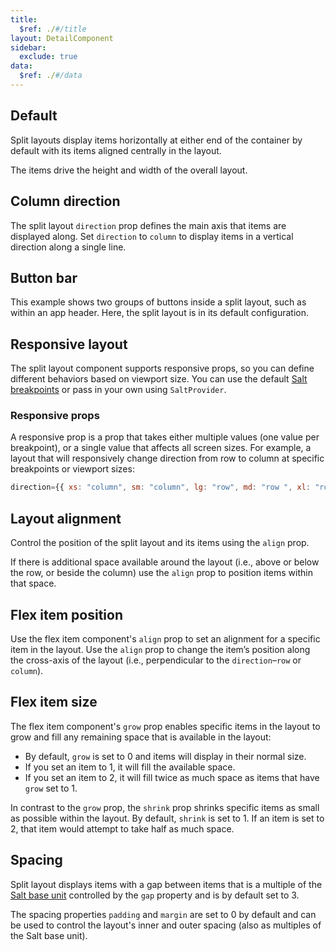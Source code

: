 ```yaml
---
title:
  $ref: ./#/title
layout: DetailComponent
sidebar:
  exclude: true
data:
  $ref: ./#/data
---
```


## Default

Split layouts display items horizontally at either end of the container by default with its items aligned centrally in the layout.

The items drive the height and width of the overall layout.

<LivePreview componentName="split-layout" exampleName="Default" />

## Column direction

The split layout `direction` prop defines the main axis that items are displayed along. Set `direction` to `column` to display items in a vertical direction along a single line.

<LivePreview componentName="split-layout" exampleName="ColumnDirection" />

## Button bar

This example shows two groups of buttons inside a split layout, such as within an app header. Here, the split layout is in its default configuration.

<LivePreview componentName="split-layout" exampleName="ButtonBar" />

## Responsive layout

The split layout component supports responsive props, so you can define different behaviors based on viewport size. You can use the default [Salt breakpoints](https://www.saltdesignsystem.com/salt/foundations/responsiveness/breakpoints) or pass in your own using `SaltProvider`.

### Responsive props

A responsive prop is a prop that takes either multiple values (one value per breakpoint), or a single value that affects all screen sizes. For example, a layout that will responsively change direction from row to column at specific breakpoints or viewport sizes:

```js
direction={{ xs: "column", sm: "column", lg: "row", md: "row ", xl: "row" }}
```

<LivePreview componentName="split-layout" exampleName="ResponsiveLayout" />

## Layout alignment

Control the position of the split layout and its items using the `align` prop.

If there is additional space available around the layout (i.e., above or below the row, or beside the column) use the `align` prop to position items within that space.

<LivePreview componentName="split-layout" exampleName="LayoutAlignment" />

## Flex item position

Use the flex item component's `align` prop to set an alignment for a specific item in the layout. Use the `align` prop to change the item’s position along the cross-axis of the layout (i.e., perpendicular to the `direction`–`row` or `column`).

<LivePreview componentName="split-layout" exampleName="FlexItemPosition" />

## Flex item size

The flex item component's `grow` prop enables specific items in the layout to grow and fill any remaining space that is available in the layout:

- By default, `grow` is set to 0 and items will display in their normal size.
- If you set an item to 1, it will fill the available space.
- If you set an item to 2, it will fill twice as much space as items that have `grow` set to 1.

In contrast to the `grow` prop, the `shrink` prop shrinks specific items as small as possible within the layout. By default, `shrink` is set to 1. If an item is set to 2, that item would attempt to take half as much space.

<LivePreview componentName="split-layout" exampleName="FlexItemSize" />

## Spacing

Split layout displays items with a gap between items that is a multiple of the [Salt base unit](/salt/foundations/spacing) controlled by the `gap` property and is by default set to 3.

The spacing properties `padding` and `margin` are set to 0 by default and can be used to control the layout's inner and outer spacing (also as multiples of the Salt base unit).

<LivePreview componentName="split-layout" exampleName="Spacing" />
